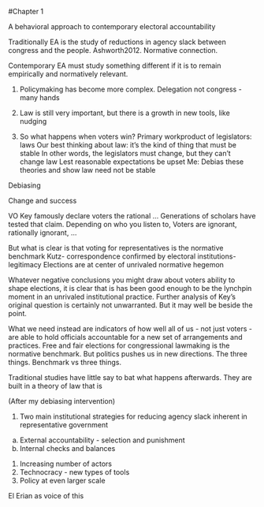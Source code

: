#Chapter 1

A behavioral approach to contemporary electoral accountability 

Traditionally EA is the study of reductions in agency slack between congress and the people. Ashworth2012. Normative connection.

Contemporary EA must study something different if it is to remain empirically and normatively relevant. 

1. Policymaking has become more complex. Delegation not congress - many hands 

2. Law is still very important, but there is a growth in new tools, like nudging  

3. So what happens when voters win? 
Primary workproduct of legislators: laws
Our best thinking about law: it’s the kind of thing that must be stable 
In other words, the legislators must change, but they can’t change law 
Lest reasonable expectations be upset 
Me: Debias these theories and show law need not be stable 

Debiasing 

Change and success 

VO Key famously declare voters the rational … 
Generations of scholars have tested that claim. 
Depending on who you listen to, Voters are ignorant, rationally ignorant, …

But what is clear is that voting for representatives is the normative benchmark 
Kutz- correspondence confirmed by electoral institutions- legitimacy 
Elections are at center of unrivaled normative hegemon 

Whatever negative conclusions you might draw about voters ability to shape elections, it is clear that is has been good enough to be the lynchpin moment in an unrivaled institutional practice. 
Further analysis of Key’s original question is certainly not unwarranted. But it may well be beside the point.

What we need instead are indicators of how well all of us - not just voters - are able to hold officials accountable for a new set of arrangements and practices. Free and fair elections for congressional lawmaking is the normative benchmark. But politics pushes us in new directions. 
The three things. Benchmark vs three things. 

Traditional studies have little say to bat what happens afterwards. They are built in a theory of law that is 


(After my debiasing intervention) 


1. Two main institutional strategies for reducing agency slack inherent in representative government

a. External accountability - selection and punishment
b. Internal checks and balances 




1. Increasing number of actors
2. Technocracy - new types of tools
3. Policy at even larger scale 


El Erian as voice of this 

